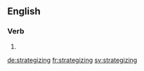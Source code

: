 
==English==

===Verb===
{{head|en|present participle}}

# {{present participle of|strategize|lang=en}}

[[de:strategizing]]
[[fr:strategizing]]
[[sv:strategizing]]